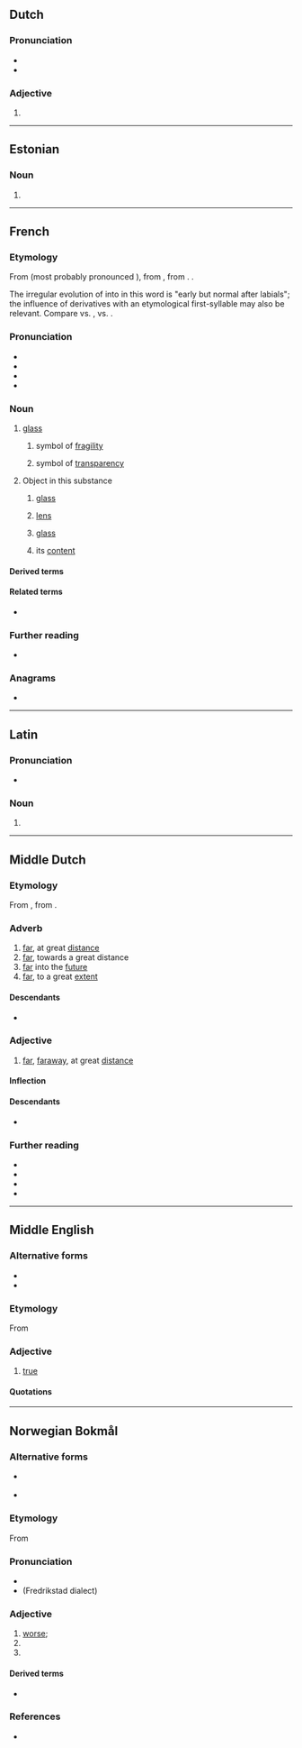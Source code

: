 {{also|vérre|vèrre|vérré|verrë}}
==Dutch==

===Pronunciation===
* {{IPA|nl|/vɛrə/}}
* {{audio|nl|Nl-verre.ogg|Audio}}

===Adjective===
{{head|nl|adjective form}}

# {{nl-adj form of|infl|ver}}

----

==Estonian==

===Noun===
{{head|et|noun form}}

# {{noun form of|et|veri||ill|s}}

----

==French==

===Etymology===
From {{inh|fr|frm|voirre}} (most probably pronounced {{IPAchar|/ˈvwɛːrə/}}), from {{inh|fr|fro|voirre}}, from {{inh|fr|la|vitrum}}. {{doublet|fr|vitre}}.

The irregular evolution of {{IPAchar|/wɛ/}} into {{IPAchar|/ɛ/}} in this word is "early but normal after labials"; the influence of derivatives with an etymological first-syllable {{IPAchar|/ɛ/}} may also be relevant. Compare {{m|fr|François}} vs. {{m|fr|Français}}, {{m|fr|roide}} vs. {{m|fr|raide}}.

===Pronunciation===
* {{fr-IPA}}
* {{audio|fr|Fr-verre.ogg|audio}}
* {{homophones|fr|vair|ver|verres|vers|vert|verts}}
* {{rhymes|fr|ɛʁ}}

===Noun===
{{fr-noun|m}}

# {{lb|fr|usually|uncountable}} [[glass]] {{gloss|substance}}
#: {{ux|fr|'''verre''' de couleur|inline=1|colored '''glass'''}}
## symbol of [[fragility]]
##: {{ux|fr|Ça casse comme le '''verre'''.|inline=1|That breaks like '''glass'''.}}
## symbol of [[transparency]]
##: {{ux|fr|Une maison de '''verre'''.|inline=1|A house of '''glass'''.}}
# {{lb|fr|countable}} Object in this substance
## {{lb|fr|optics}} [[glass]]
##: {{ux|fr|des '''verres''' de lunettes|inline=1|spectacles}}
## [[lens]]
##: {{ux|fr|des '''verres''' grossissants|inline=1|magnifying '''lenses'''}}
## [[glass]] {{gloss|drinking vessel}}
##: {{ux|fr|un '''verre''' en cristal|inline=1|a crystal '''glass'''}}
## its [[content]]
##: {{ux|fr|On va boire un '''verre'''!|inline=1|Let's go have a '''drink'''!}}

====Derived terms====
{{der4|fr
|{{l|fr|cliché-verre}}
|{{l|fr|cul-de-verre}}
|{{l|fr|essuie-verres}}
|{{l|fr|papier de verre}}
|{{l|fr|prendre un verre}}
|{{l|fr|sous-verre}}
|{{l|fr|verre-mort}}
|{{l|fr|verrée}}
|{{l|fr|verrerie}}
|{{l|fr|verrier}}
|{{l|fr|verrière}}
|{{l|fr|verrillon}}
|{{l|fr|verrine}} or {{l|fr|vérine}}
|{{l|fr|verrophone}}
|{{l|fr|verroterie}}
}}

====Related terms====
* {{l|fr|vitre}}

===Further reading===
* {{R:TLFi}}

===Anagrams===
* {{l|fr|rêver}}

----

==Latin==

===Pronunciation===
* {{la-IPA}}

===Noun===
{{la-noun-form|verre}}

# {{inflection of|la|verrēs||abl|s}}

----

==Middle Dutch==

===Etymology===
From {{inh|dum|odt|ferro}}, from {{inh|dum|gem-pro|*ferrai|*ferrô}}.

===Adverb===
{{dum-adv}}

# [[far]], at great [[distance]]
# [[far]], towards a great distance
# [[far]] into the [[future]]
# [[far]], to a great [[extent]]

====Descendants====
* {{desctree|nl|ver}}

===Adjective===
{{dum-adj}}

# [[far]], [[faraway]], at great [[distance]]

====Inflection====
{{rfinfl|dum|adjective}}

====Descendants====
* {{desctree|nl|ver}}

===Further reading===
* {{R:VMNW|ID82423|I}}
* {{R:VMNW|ID50813|II}}
* {{R:MNW|64192|I}}
* {{R:MNW|64193|II}}

----

==Middle English==

===Alternative forms===
* {{alter|enm|verai|veray|verra|verray|verrei|verrey|verri|verry|very}}
* {{alter|enm|werai|werrai|wery}}

===Etymology===
From {{der|enm|fro|verai}}

===Adjective===
{{enm-adj|||verrest}}

# [[true]]

====Quotations====
{{seeCites|enm}}

----

==Norwegian Bokmål==

===Alternative forms===
* {{l|nb|værre}} {{q|possibly used in [[Riksmål]], after {{cog|da|værre}}}}
* {{l|nb|vondere}}

===Etymology===
From {{der|nb|non|verri}}

===Pronunciation===
* {{audio|nb|No-verre.ogg|Audio}}
* (Fredrikstad dialect) {{IPA|nb|[ˈʋɛ̝̂ɾ.ɾɛ̝]}}

===Adjective===
{{head|nb|comparative adjective}}

# [[worse]]; {{comparative of|nb|vond}}
# {{comparative of|nb|ille}}
# {{comparative of|nb|ond}}

====Derived terms====
* {{l|nb|forverre}}

===References===
* {{R:The Bokmål Dictionary}}